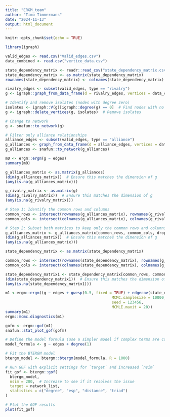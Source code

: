 ```yaml
---
title: "ERGM_team"
author: "Timo Timmermans"
date: "2024-11-13"
output: html_document
---
```



```r
knitr::opts_chunk$set(echo = TRUE)
```

```r
library(igraph)
```


```r
valid_edges <- read.csv("Valid_edges.csv")
data_combined <- read.csv("vertice_data.csv")

state_dependency_matrix <- readr::read_csv("state_dependency_matrix.csv")
state_dependency_matrix <- as.matrix(state_dependency_matrix)
rownames(state_dependency_matrix) <- colnames(state_dependency_matrix)
```



```r
rivalry_edges <- subset(valid_edges, type == "rivalry")
g <- igraph::graph_from_data_frame(d = rivalry_edges, vertices = data_combined, directed = FALSE)

# Identify and remove isolates (nodes with degree zero)
isolates <- igraph::V(g)[igraph::degree(g) == 0]  # Find nodes with no connections
g <- igraph::delete_vertices(g, isolates)  # Remove isolates

# Change to network
g <- snafun::to_network(g)

# Filter only alliance relationships
alliance_edges <- subset(valid_edges, type == "alliance")
g_alliances <- graph_from_data_frame(d = alliance_edges, vertices = data_combined, directed = FALSE)
g_alliances <- snafun::to_network(g_alliances)

```



```r
m0 <- ergm::ergm(g ~ edges)
summary(m0)

```
```r
g_alliances_matrix <- as.matrix(g_alliances)
(dim(g_alliances_matrix))  # Ensure this matches the dimension of g
(any(is.na(g_alliances_matrix)))

g_rivalry_matrix <- as.matrix(g)
(dim(g_rivalry_matrix))  # Ensure this matches the dimension of g
(any(is.na(g_rivalry_matrix)))

# Step 1: Identify the common rows and columns
common_rows <- intersect(rownames(g_alliances_matrix), rownames(g_rivalry_matrix))
common_cols <- intersect(colnames(g_alliances_matrix), colnames(g_rivalry_matrix))

# Step 2: Subset both matrices to keep only the common rows and columns
g_alliances_matrix <- g_alliances_matrix[common_rows, common_cols, drop = FALSE]
(dim(g_alliances_matrix))  # Ensure this matches the dimension of g
(any(is.na(g_alliances_matrix)))

state_dependency_matrix <- as.matrix(state_dependency_matrix)

common_rows <- intersect(rownames(state_dependency_matrix), rownames(g_rivalry_matrix))
common_cols <- intersect(colnames(state_dependency_matrix), colnames(g_rivalry_matrix))

state_dependency_matrix1 <- state_dependency_matrix[common_rows, common_cols, drop = FALSE]
(dim(state_dependency_matrix1))  # Ensure this matches the dimension of g
(any(is.na(state_dependency_matrix1)))
```




```r
m1 <-ergm::ergm((g ~ edges + gwesp(0.5, fixed = TRUE) + edgecov(state_dependency_matrix1)), control = ergm::control.ergm(MCMC.burnin = 5000,
                                               MCMC.samplesize = 10000,
                                               seed = 123456,
                                               MCMLE.maxit = 20))
summary(m1)
ergm::mcmc.diagnostics(m1)

gofm <- ergm::gof(m1)
snafun::stat_plot_gof(gofm)

```

```r
# Define the model formula (use a simpler model if complex terms are causing issues)
model_formula <- g ~ edges + degree(1)

# Fit the BTERGM model
btergm_model <- btergm::btergm(model_formula, R = 1000)

# Run GOF with explicit settings for `target` and increased `nsim`
fit_gof <- btergm::gof(
  btergm_model,
  nsim = 200,  # Increase to see if it resolves the issue
  target = network_list,
  statistics = c("degree", "esp", "distance", "triad")
)

# Plot the GOF results
plot(fit_gof)





```




